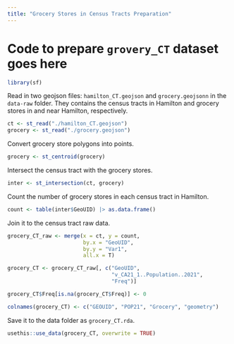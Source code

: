 ```yaml
---
title: "Grocery Stores in Census Tracts Preparation"
---
```


# Code to prepare `grovery_CT` dataset goes here

```r
library(sf)
```

Read in two geojson files: `hamilton_CT.geojson` and `grocery.geojsonn` in the `data-raw` folder. They contains the census tracts in Hamilton and grocery stores in and near Hamilton, respectively.

```r
ct <- st_read("./hamilton_CT.geojson")
grocery <- st_read("./grocery.geojson")
```

Convert grocery store polygons into points.

```r
grocery <- st_centroid(grocery)
```

Intersect the census tract with the grocery stores.

```r
inter <- st_intersection(ct, grocery)
```

Count the number of grocery stores in each census tract in Hamilton.

```r
count <- table(inter$GeoUID) |> as.data.frame()
```

Join it to the census tract raw data.

```r
grocery_CT_raw <- merge(x = ct, y = count,
                        by.x = "GeoUID",
                        by.y = "Var1",
                        all.x = T)
```

```r
grocery_CT <- grocery_CT_raw[, c("GeoUID", 
                                 "v_CA21_1..Population..2021", 
                                 "Freq")]

grocery_CT$Freq[is.na(grocery_CT$Freq)] <- 0
```

```r
colnames(grocery_CT) <- c("GEOUID", "POP21", "Grocery", "geometry")
```

Save it to the data folder as `grocery_CT.rda`.

```r
usethis::use_data(grocery_CT, overwrite = TRUE)
```
